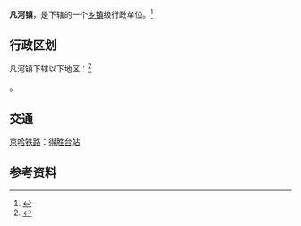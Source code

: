 {{中国乡级行政区|21/12/21/105/000}}

'''凡河镇'''，是{{PRC admin/fullname|21/12/21/105/000|3}}下辖的一个[[乡镇|乡镇]]级行政单位。<ref>{{PRC admin/ref sgc|{{PRC admin/parent|21/12/21/105/000}}}}</ref>

== 行政区划 ==
凡河镇下辖以下地区：<ref>{{PRC admin/ref sgc|21/12/21/105/000}}</ref>

{{PRC admin/children|21/12/21/105/000}}。

==交通==
{{rint|cn|rail}}[[京哈铁路|京哈铁路]]：[[得胜台站|得胜台站]]

== 参考资料 ==
{{reflist}}

{{PRC admin/navcat|21/12/21/105/000}}
{{commons category|Fanhe}}